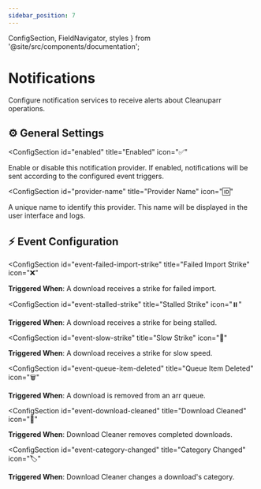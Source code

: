 ```yaml
---
sidebar_position: 7
---
```


  ConfigSection,
  FieldNavigator,
  styles
} from '@site/src/components/documentation';

# Notifications

Configure notification services to receive alerts about Cleanuparr operations.

<FieldNavigator />

<div className={styles.documentationPage}>

<div className={styles.section}>

<h2 id="general-settings" className={styles.sectionTitle}>
  <span className={styles.sectionIcon}>⚙️</span>
  General Settings
</h2>

<ConfigSection
  id="enabled"
  title="Enabled"
  icon="✅"
>

Enable or disable this notification provider. If enabled, notifications will be sent according to the configured event triggers.

</ConfigSection>

<ConfigSection
  id="provider-name"
  title="Provider Name"
  icon="🆔"
>

A unique name to identify this provider. This name will be displayed in the user interface and logs.

</ConfigSection>

</div>

<div className={styles.section}>

<h2 id="event-configuration" className={styles.sectionTitle}>
  <span className={styles.sectionIcon}>⚡</span>
  Event Configuration
</h2>

<ConfigSection
  id="event-failed-import-strike"
  title="Failed Import Strike"
  icon="❌"
>

**Triggered When**: A download receives a strike for failed import.

</ConfigSection>

<ConfigSection
  id="event-stalled-strike"
  title="Stalled Strike"
  icon="⏸️"
>

**Triggered When**: A download receives a strike for being stalled.

</ConfigSection>

<ConfigSection
  id="event-slow-strike"
  title="Slow Strike"
  icon="🐌"
>

**Triggered When**: A download receives a strike for slow speed.

</ConfigSection>

<ConfigSection
  id="event-queue-item-deleted"
  title="Queue Item Deleted"
  icon="🗑️"
>

**Triggered When**: A download is removed from an arr queue.

</ConfigSection>

<ConfigSection
  id="event-download-cleaned"
  title="Download Cleaned"
  icon="🧽"
>

**Triggered When**: Download Cleaner removes completed downloads.

</ConfigSection>

<ConfigSection
  id="event-category-changed"
  title="Category Changed"
  icon="🏷️"
>

**Triggered When**: Download Cleaner changes a download's category.

</ConfigSection>

</div>

</div>